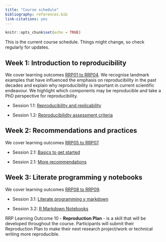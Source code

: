 ```yaml
---
title: "Course schedule"
bibliography: references.bib
link-citations: yes
---
```


```r
knitr::opts_chunk$set(echo = TRUE)
```


This is the current course schedule. Things might change, so check regularly for updates.

## Week 1: Introduction to reproducibility

We cover learning outcomes [RRP01 to RRP04](index.html#learning-outcomes). We recognise landmark examples that have influenced the emphasis on reproducibility in the past decades and explain why reproducibility is important in current scientific endeavour. We highlight which components may be reproducible and take a PhD perspective for reproducibility.

-   Session 1.1: [Reproducibility and replicability](session11.html)

-   Session 1.2: [Reproducibilidty assessment criteria](session12.html)

## Week 2: Recommendations and practices

We cover learning outcomes [RRP05 to RRP07](index.html#learning-outcomes).

-   Session 2.1: [Basics to get started](session21.html)

-   Session 2.1: [More recommendations](session21.html)

## Week 3: Literate programming y notebooks

We cover learning outcomes [RRP08 to RRP09](index.html#learning-outcomes).

-   Session 3.1: [Literate programming y markdown](sesion31.html)

-   Session 3.2: [R Markdown Notebooks](sesion32.html)

RRP Learning Outcome 10 - **Reproduction Plan** - is a skill that will be developed throughout the course. Participants will submit their Reproduction Plan to make their next research project/work or technical writing more reproducible.